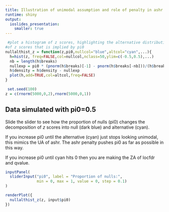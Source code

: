 ```yaml
---
title: Illustration of unimodal assumption and role of penalty in ashr
runtime: shiny
output: 
  ioslides_presentation:
    smaller: true
---
```



```r
 #plot a histogram of z scores, highlighting the alternative distribution
#of z scores that is implied by pi0
nullalthist_z = function(z,pi0,nullcol="blue",altcol="cyan",...){
  h=hist(z, freq=FALSE,col=nullcol,nclass=50,ylim=c(-0.5,0.5),...)
  nb = length(h$breaks)
  nullexp = pi0 * (pnorm(h$breaks)[-1] - pnorm(h$breaks[-nb]))/(h$breaks[-1]-h$breaks[-nb])
  h$density = h$density - nullexp
  plot(h,add=TRUE,col=altcol,freq=FALSE)
}

 set.seed(100)
z = c(rnorm(5000,0,2),rnorm(5000,0,1))
```

## Data simulated with pi0=0.5

Slide the slider to see how the proportion of nulls (pi0) changes the decomposition of $z$ scores into null (dark blue) and alternative (cyan).

If you increase pi0 until the alternative (cyan) just stops looking unimodal, this mimics the UA of ashr. The ashr penalty pushes pi0 as far as possible in this way. 

If you increase pi0 until cyan hits 0 then you are making the ZA of locfdr and qvalue.
```r
 
inputPanel(  
  sliderInput("pi0", label = "Proportion of nulls:",
              min = 0, max = 1, value = 0, step = 0.1)
)

renderPlot({
  nullalthist_z(z, input$pi0)
})
```


